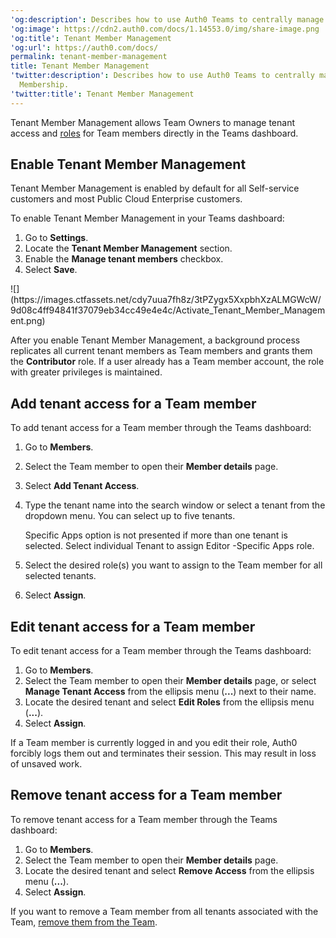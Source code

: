 ---
'og:description': Describes how to use Auth0 Teams to centrally manage Tenant Membership.
'og:image': https://cdn2.auth0.com/docs/1.14553.0/img/share-image.png
'og:title': Tenant Member Management
'og:url': https://auth0.com/docs/
permalink: tenant-member-management
title: Tenant Member Management
'twitter:description': Describes how to use Auth0 Teams to centrally manage Tenant
  Membership.
'twitter:title': Tenant Member Management
---
Tenant Member Management allows Team Owners to manage tenant access and [roles](/docs/get-started/manage-dashboard-access/feature-access-by-role) for Team members directly in the Teams dashboard.

## Enable Tenant Member Management

<Callout icon="file-lines" color="#0EA5E9" iconType="regular">

Tenant Member Management is enabled by default for all Self-service customers and most Public Cloud Enterprise customers.

</Callout>

To enable Tenant Member Management in your Teams dashboard:

1. Go to **Settings**.
2. Locate the **Tenant Member Management** section.
3. Enable the **Manage tenant members** checkbox.
4. Select **Save**.

<Frame>![](https://images.ctfassets.net/cdy7uua7fh8z/3tPZygx5XxpbhXzALMGWcW/9d08c4ff94841f37079eb34cc49e4e4c/Activate_Tenant_Member_Management.png)</Frame>

After you enable Tenant Member Management, a background process replicates all current tenant members as Team members and grants them the **Contributor** role. If a user already has a Team member account, the role with greater privileges is maintained.

## Add tenant access for a Team member

To add tenant access for a Team member through the Teams dashboard:

1. Go to **Members**.
2. Select the Team member to open their **Member details** page.
3. Select **Add Tenant Access**.
4. Type the tenant name into the search window or select a tenant from the dropdown menu. You can select up to five tenants.

   <Callout icon="file-lines" color="#0EA5E9" iconType="regular">

   Specific Apps option is not presented if more than one tenant is selected. Select individual Tenant to assign Editor -Specific Apps role.

   </Callout>
5. Select the desired role(s) you want to assign to the Team member for all selected tenants.
6. Select **Assign**.

## Edit tenant access for a Team member

To edit tenant access for a Team member through the Teams dashboard:

1. Go to **Members**.
2. Select the Team member to open their **Member details** page, or select **Manage Tenant Access** from the ellipsis menu (**...**) next to their name.
3. Locate the desired tenant and select **Edit Roles** from the ellipsis menu (**...**).
4. Select **Assign**.

<Callout icon="file-lines" color="#0EA5E9" iconType="regular">

If a Team member is currently logged in and you edit their role, Auth0 forcibly logs them out and terminates their session. This may result in loss of unsaved work.

</Callout>

## Remove tenant access for a Team member

To remove tenant access for a Team member through the Teams dashboard:

1. Go to **Members**.
2. Select the Team member to open their **Member details** page.
3. Locate the desired tenant and select **Remove Access** from the ellipsis menu (**...**).
4. Select **Assign**.

If you want to remove a Team member from all tenants associated with the Team, [remove them from the Team](/docs/get-started/auth0-teams/team-member-management).